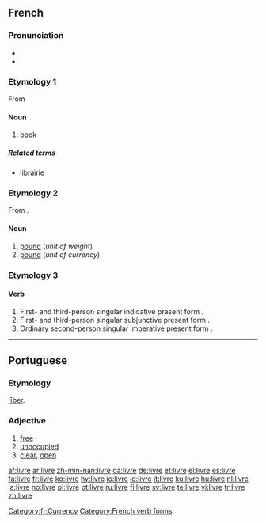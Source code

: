 {{wikipedia|dab=livre}}
==French==

===Pronunciation===
*{{IPA|lang=fr|/livʁ/}}
*{{SAMPA|lang=fr|/livR/}}

===Etymology 1===
From {{L.|fr}} {{term|liber|lang=la}}

====Noun====
{{fr-noun|m}}

# [[book]]

=====Related terms=====
*[[librairie]] {{f}}

===Etymology 2===
From {{L.|fr}} {{term|libra|lang=la}}.

====Noun====
{{fr-noun|f}}

# [[pound]] (''unit of weight'')
# [[pound]] (''unit of currency'')

[[Category:fr:Currency]]
===Etymology 3===
{{inflected form of|livrer}}

====Verb====
{{fr-verb-form}}

# First- and third-person singular indicative present form {{form of|livrer|lang=French}}.
# First- and third-person singular subjunctive present form {{form of|livrer|lang=French}}.
# Ordinary second-person singular imperative present form {{form of|livrer|lang=French}}.[[Category:French verb forms]]

----

==Portuguese==

===Etymology===
{{L.|pt}} [[liber|līber]].

===Adjective===
{{infl|pt|adjective}}

# [[free]]
# [[unoccupied]]
# [[clear]], [[open]]

[[af:livre]]
[[ar:livre]]
[[zh-min-nan:livre]]
[[da:livre]]
[[de:livre]]
[[et:livre]]
[[el:livre]]
[[es:livre]]
[[fa:livre]]
[[fr:livre]]
[[ko:livre]]
[[hy:livre]]
[[io:livre]]
[[id:livre]]
[[it:livre]]
[[ku:livre]]
[[hu:livre]]
[[nl:livre]]
[[ja:livre]]
[[no:livre]]
[[pl:livre]]
[[pt:livre]]
[[ru:livre]]
[[fi:livre]]
[[sv:livre]]
[[te:livre]]
[[vi:livre]]
[[tr:livre]]
[[zh:livre]]